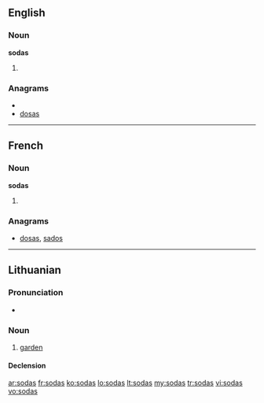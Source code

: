 ==English==

===Noun===
'''sodas'''

# {{plural of|[[soda]]}}

===Anagrams===
* {{alphagram|adoss}}
* [[dosas#English|dosas]]

----

==French==

===Noun===
'''sodas''' {{m}} {{p}}

# {{plural of|[[soda#French|soda]]|lang=fr}}

===Anagrams===
* [[dosas#French|dosas]], [[sados#French|sados]]

----

==Lithuanian==

===Pronunciation===
* {{IPA|[ˈsoːdɐs]|lang=lt}}

===Noun===
{{lt-noun|m|sodai|2|sg=sõdas|pl=sõdai}}

# [[garden]]

====Declension====
{{lt-noun-m-as-2|sod|sõd}}

[[ar:sodas]]
[[fr:sodas]]
[[ko:sodas]]
[[lo:sodas]]
[[lt:sodas]]
[[my:sodas]]
[[tr:sodas]]
[[vi:sodas]]
[[vo:sodas]]